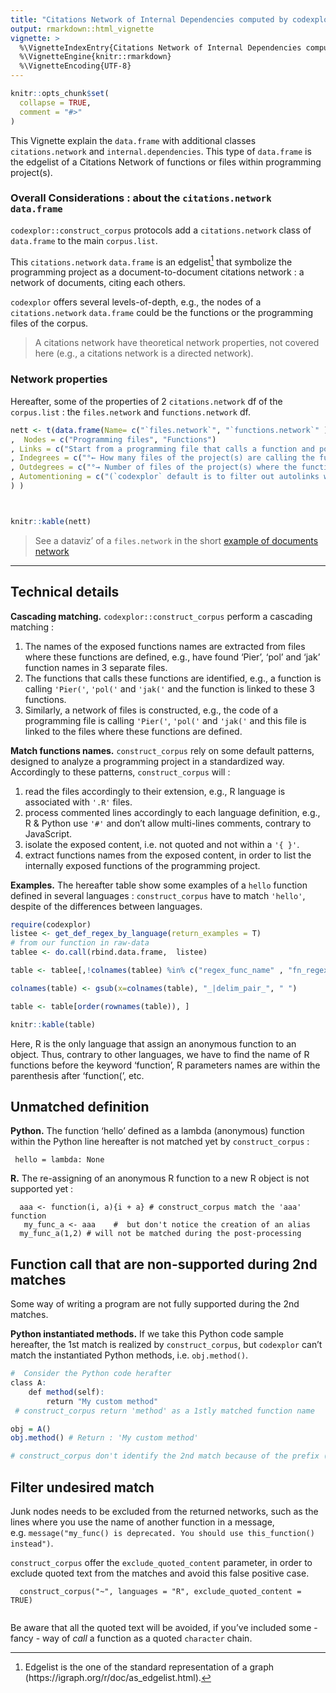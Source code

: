 ```yaml
---
title: "Citations Network of Internal Dependencies computed by codexplor"
output: rmarkdown::html_vignette
vignette: >
  %\VignetteIndexEntry{Citations Network of Internal Dependencies computed by codexplor}
  %\VignetteEngine{knitr::rmarkdown}
  %\VignetteEncoding{UTF-8}
---
```


```r
knitr::opts_chunk$set(
  collapse = TRUE,
  comment = "#>"
)
```

This Vignette explain the `data.frame` with additional classes `citations.network` and `internal.dependencies`. This type of `data.frame` is the edgelist of a Citations Network of functions or files within programming project(s).  


### Overall Considerations : about the `citations.network` `data.frame` 
`codexplor::construct_corpus` protocols add a `citations.network` class of `data.frame` to the main `corpus.list`. 

This `citations.network` `data.frame` is an edgelist^[Edgelist is the one of the standard representation of a graph (https://igraph.org/r/doc/as_edgelist.html).] that symbolize the programming project as a document-to-document citations network : a network of documents, citing each others. 

`codexplor` offers several levels-of-depth, e.g., the nodes of a `citations.network` `data.frame` could be the functions or the programming files of the corpus.

> A citations network have theoretical network properties, not covered here (e.g., a citations network is a directed network). 

### Network properties
Hereafter, some of the properties of 2 `citations.network` df of the `corpus.list` : the `files.network` and `functions.network` df.

```r
nett <- t(data.frame(Name= c("`files.network`", "`functions.network`" )
,  Nodes = c("Programming files", "Functions")
, Links = c("Start from a programming file that calls a function and point to the programming file where the function is defined", "Start from a function that call another function and point to this 2nd function")
, Indegrees = c("°← How many files of the project(s) are calling the function(s) defined in this file", "°← How many functions of the project(s) are calling this function" )
, Outdegrees = c("°→ Number of files of the project(s) where the functions used by this file are defined", "°→ How many functions of the project(s) are used by this function")
, Automentioning = c("(`codexplor` default is to filter out autolinks within files)" ,"Recursivity")
) )



knitr::kable(nett)
```

> See a dataviz' of a `files.network` in the short [example of documents network](https://clement-lvd.github.io/codexplor/articles/vignette_analyse_citations_network_from_project.html)

---

## Technical details

**Cascading matching.** `codexplor::construct_corpus` perform a cascading matching :

1. The names of the exposed functions names are extracted from files where these functions are defined, e.g., have found 'Pier', 'pol' and 'jak' function names in 3 separate files.
2. The functions that calls these functions are identified, e.g., a function is calling `'Pier('`, `'pol('` and `'jak('` and the function is linked to these 3 functions.
3. Similarly, a network of files is constructed, e.g., the code of a programming file is calling `'Pier('`, `'pol('` and `'jak('` and this file is linked to the files where these functions are defined.

**Match functions names.** `construct_corpus` rely on some default patterns, designed to analyze a programming project in a standardized way. 
Accordingly to these patterns, `construct_corpus` will :

1. read the files accordingly to their extension, e.g., R language is associated with `'.R'` files. 
2. process commented lines accordingly to each language definition, e.g., R & Python use `'#'` and don't allow multi-lines comments, contrary to JavaScript.
3. isolate the exposed content, i.e. not quoted and not within a `'{ }'`.
4. extract functions names from the exposed content, in order to list the internally exposed functions of the programming project.

**Examples.** The hereafter table show some examples of a `hello` function defined in several languages : `construct_corpus` have to match `'hello'`, despite of the differences between languages.

```r
require(codexplor)
listee <- get_def_regex_by_language(return_examples = T)
# from our function in raw-data
tablee <- do.call(rbind.data.frame,  listee) 

table <- tablee[,!colnames(tablee) %in% c("regex_func_name" , "fn_regex", "local_file_ext", "nested_codes")]

colnames(table) <- gsub(x=colnames(table), "_|delim_pair_", " ")

table <- table[order(rownames(table)), ]  

knitr::kable(table)

```

Here, R is the only language that assign an anonymous function to an object. Thus, contrary to other languages, we have to find the name of R functions before the keyword 'function', R parameters names are within the parenthesis after 'function(', etc. 

## Unmatched definition
**Python.** The function 'hello' defined as a lambda (anonymous) function within the Python line hereafter is not matched yet by `construct_corpus` :

     hello = lambda: None

**R.** The re-assigning of an anonymous R function to a new R object is not supported yet :
      
      aaa <- function(i, a){i + a} # construct_corpus match the 'aaa' function
       my_func_a <- aaa    #  but don't notice the creation of an alias
      my_func_a(1,2) # will not be matched during the post-processing 

<!-- **JS.** Another caveat unsupported - yet - is the 'hello' javascript function defined hereafter : -->

<!--      const hello = (a, b) => a + b; -->

## Function call that are non-supported during 2nd matches
Some way of writing a program are not fully supported during the 2nd matches.

**Python instantiated methods.** If we take this Python code sample hereafter, the 1st match is realized by `construct_corpus`, but `codexplor` can't match the instantiated Python methods, i.e. `obj.method()`.

```r
#  Consider the Python code herafter 
class A:
    def method(self):
        return "My custom method"
 # construct_corpus return 'method' as a 1stly matched function name

obj = A()
obj.method() # Return : 'My custom method'

# construct_corpus don't identify the 2nd match because of the prefix ("obj.")
```


## Filter undesired match
Junk nodes needs to be excluded from the returned networks, such as the lines where you use the name of another function in a message, e.g. `message("my_func() is deprecated. You should use this_function() instead")`. 

`construct_corpus` offer the `exclude_quoted_content` parameter, in order to exclude quoted text from the matches and avoid this false positive case.

      construct_corpus("~", languages = "R", exclude_quoted_content = TRUE) 
      
Be aware that all the quoted text will be avoided, if you've included some - fancy - way of *call* a function as a quoted `character` chain.


